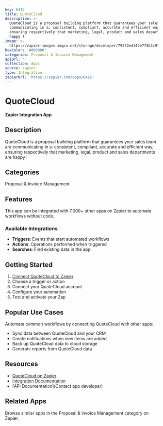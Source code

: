 ```yaml
---
key: 6415
title: QuoteCloud
description: >-
  QuoteCloud is a proposal building platform that guarantees your sales team are
  communicating in a: consistent, compliant, accurate and efficient way,
  ensuring respectively that marketing, legal, product and sales departments are
  happy !
image: >-
  https://zapier-images.imgix.net/storage/developer/793f2ed142e773b2c97de8c7c14ef0a2.png?auto=format%2Ccompress&ixlib=python-3.0.0&q=50
hexColor: '#000000'
categories: Proposal & Invoice Management
apiUrl: ''
collection: Apps
source: zapier
type: Integration
zapierUrl: 'https://zapier.com/apps/6415'
---
```

# QuoteCloud

**Zapier Integration App**

## Description

QuoteCloud is a proposal building platform that guarantees your sales team are communicating in a: consistent, compliant, accurate and efficient way, ensuring respectively that marketing, legal, product and sales departments are happy !

## Categories

Proposal & Invoice Management

## Features

This app can be integrated with 7,000+ other apps on Zapier to automate workflows without code.

### Available Integrations

- **Triggers**: Events that start automated workflows
- **Actions**: Operations performed when triggered
- **Searches**: Find existing data in the app

## Getting Started

1. [Connect QuoteCloud to Zapier](https://zapier.com/apps/6415)
2. Choose a trigger or action
3. Connect your QuoteCloud account
4. Configure your automation
5. Test and activate your Zap

## Popular Use Cases

Automate common workflows by connecting QuoteCloud with other apps:

- Sync data between QuoteCloud and your CRM
- Create notifications when new items are added
- Back up QuoteCloud data to cloud storage
- Generate reports from QuoteCloud data

## Resources

- [QuoteCloud on Zapier](https://zapier.com/apps/6415)
- [Integration Documentation](https://zapier.com/apps/6415/integrations)
- [API Documentation](Contact app developer)

## Related Apps

Browse similar apps in the Proposal & Invoice Management category on Zapier.

